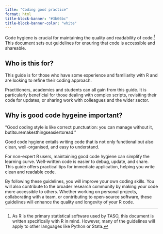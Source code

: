 ```yaml
---
title: "Coding good practice"
format: html
title-block-banner: "#3b66bc"
title-block-banner-color: "white"
---
```


Code hygiene is crucial for maintaining the quality and readability of code.[^1] This document sets out guidelines for ensuring that code is accessible and shareable.

[^1]: As R is the primary statistical software used by TASO, this document is written specifically with R in mind. However, many of the guidelines will apply to other languages like Python or Stata.

## Who is this for?

This guide is for those who have some experience and familiarity with R and are looking to refine their coding approach.

Practitioners, academics and students can all gain from this guide. It is particularly beneficial for those dealing with complex scripts, revisiting their code for updates, or sharing work with colleagues and the wider sector.

## Why is good code hygeine important?

::: {.callout-note title="Hadley Wickham on coding style"}
"Good coding style is like correct punctuation: you can manage without it, butitsuremakesthingseasiertoread."
:::

Good code hygiene entails writing code that is not only functional but also clean, well-organised, and easy to understand.

For non-expert R users, maintaining good code hygiene can simplify the learning curve. Well-written code is easier to debug, update, and share. This guide offers practical tips for immediate application, helping you write clean and readable code.

By following these guidelines, you will improve your own coding skills. You will also contribute to the broader research community by making your code more accessible to others. Whether working on personal projects, collaborating with a team, or contributing to open-source software, these guidelines will enhance the quality and longevity of your R code.

